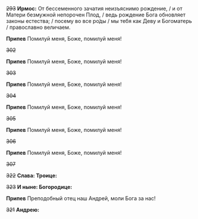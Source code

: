~~293~~ **Ирмос:** От бессеменного зачатия неизъяснимо рождение, / и от Матери безмужной непорочен Плод, / ведь рождение Бога обновляет законы естества; / посему во все ро́ды / мы тебя как Деву и Богоматерь / православно величаем.

**Припев** Помилуй меня, Боже, помилуй меня!

~~302~~

**Припев** Помилуй меня, Боже, помилуй меня!

~~303~~

**Припев** Помилуй меня, Боже, помилуй меня!

~~304~~

**Припев** Помилуй меня, Боже, помилуй меня!

~~305~~

**Припев** Помилуй меня, Боже, помилуй меня!

~~306~~

**Припев** Помилуй меня, Боже, помилуй меня!

~~307~~

~~322~~ **Слава: Троице:**

~~323~~ **И ныне: Богородице:**

**Припев** Преподобный отец наш Андрей, моли Бога за нас!

~~321~~ **Андрею:**
